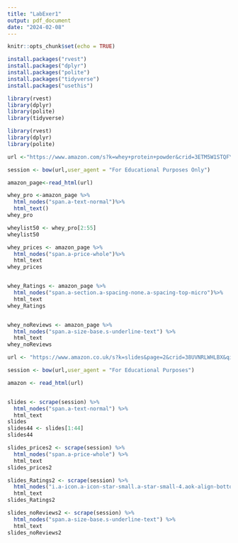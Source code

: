 ```yaml
---
title: "LabExer1"
output: pdf_document
date: "2024-02-08"
---
```


```r
knitr::opts_chunk$set(echo = TRUE)
```


```r
install.packages("rvest")
install.packages("dplyr")
install.packages("polite")
install.packages("tidyverse")
install.packages("usethis")

library(rvest)
library(dplyr)
library(polite)
library(tidyverse)

```

```r
library(rvest)
library(dplyr)
library(polite)

url <-"https://www.amazon.com/s?k=whey+protein+powder&crid=3ETM5W1STQFYU&sprefix=%2Caps%2C405&ref=nb_sb_ss_recent_1_0_recent"

session <- bow(url,user_agent = "For Educational Purposes Only")

amazon_page<-read_html(url)

whey_pro <-amazon_page %>%
  html_nodes("span.a-text-normal")%>%
  html_text()
whey_pro

wheylist50 <- whey_pro[2:55]
wheylist50

whey_prices <- amazon_page %>%
  html_nodes("span.a-price-whole")%>%
  html_text
whey_prices  


whey_Ratings <- amazon_page %>%
  html_nodes("span.a-section.a-spacing-none.a-spacing-top-micro")%>%
  html_text
whey_Ratings


whey_noReviews <- amazon_page %>%
  html_nodes("span.a-size-base.s-underline-text") %>%
  html_text
whey_noReviews


```


```r

url <- "https://www.amazon.co.uk/s?k=slides&page=2&crid=38UVNRLWHLBX&qid=1707354108&sprefix=slid%2Caps%2C500&ref=sr_pg_1"

session <- bow(url,user_agent = "For Educational Purposes")

amazon <- read_html(url)


slides <- scrape(session) %>%
  html_nodes("span.a-text-normal") %>%
  html_text
slides
slides44 <- slides[1:44]
slides44

slides_prices2 <- scrape(session) %>%
  html_nodes("span.a-price-whole") %>%
  html_text
slides_prices2

slides_Ratings2 <- scrape(session) %>%
  html_nodes("i.a-icon.a-icon-star-small.a-star-small-4.aok-align-bottom") %>%
  html_text
slides_Ratings2

slides_noReviews2 <- scrape(session) %>%
  html_nodes("span.a-size-base.s-underline-text") %>%
  html_text
slides_noReviews2
```

